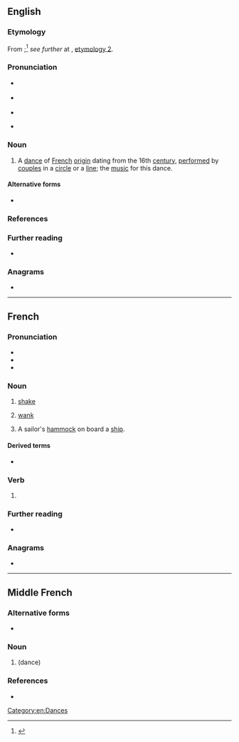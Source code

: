 {{also|branlé}}
==English==

===Etymology===
From {{der|en|fr|branler||to shake}};<ref>{{R:OED Online|entry=†branle|pos=n|id=22695|date=1888}}</ref> ''see further'' at {{m|en|brawl}}, [[brawl#Etymology 2|etymology 2]].

===Pronunciation===
* {{a|RP}} {{IPA|en|/ˈbɹɑːl/|/ˈbɹɔːl/|/ˈbɹæn(ə)l/}}
* {{a|GA}} {{IPA|en|/ˈbɹɑl/|/ˈbɹæn(ə)l/}}
* {{rhymes|en|ɑːl|ɔːl|ænl|ænəl|ɑl|s1=1|s2=1|s3=1|s4=2|s5=1}}
* {{hyphenation|en|bran|le}} {{qualifier|when pronounced as two syllables}}

===Noun===
{{en-noun}}

# A [[dance#Noun|dance]] of [[French#Adjective|French]] [[origin]] dating from the 16th [[century]], [[perform]]ed by [[couple#Noun|couples]] in a [[circle#Noun|circle]] or a [[line#Noun|line]]; the [[music]] for this dance.
#: {{synonyms|en|brangle|bransle|brantle|q3=all obsolete}}

====Alternative forms====
* {{l|en|brawl}}

===References===
<references />

===Further reading===
* {{pedia}}

===Anagrams===
* {{anagrams|en|a=abelnr|brelan}}

[[Category:en:Dances]]

----

==French==

===Pronunciation===
* {{fr-IPA}}
* {{audio|fr|LL-Q150 (fra)-LoquaxFR-branle.wav|Audio}}
* {{audio|fr|LL-Q150 (fra)-DenisdeShawi-branle.wav|Audio (CAN)}}

===Noun===
{{fr-noun|m}}

# [[shake]] {{gloss|act of shaking}}
# {{lb|fr|slang}} [[wank]] {{gloss|act of masturbating}}
# {{lb|fr|nautical}} A sailor's [[hammock]] on board a [[ship]].

====Derived terms====
* {{l|fr|mettre en branle}}

===Verb===
{{head|fr|verb form}}

# {{infl of|fr|branler||1//3|s|pres|indc//subj|;|2|s|impr}}

===Further reading===
* {{R:TLFi}}

===Anagrams===
* {{l|fr|brelan}}

----

==Middle French==

===Alternative forms===
* {{l|frm|bransle}}

===Noun===
{{frm-noun|m}}

# {{l|en|branle}} (dance)

===References===
* {{R:Godefroy|supplement=1}}